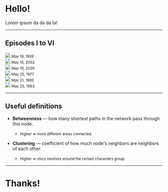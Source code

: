 
# Hello!

Lorem ipsum da da da ta!

---

## Episodes I to VI

<div style={{ display: "flex", textAlign: "center", padding: "40px" }}>
  <div>
    <img style={{ height: "300px" }} src={imgSources[0]} />
    <small style={{ fontSize: "17px" }}>May 19, 1999</small>
  </div>
  <div>
    <img style={{ height: "300px" }} src={imgSources[1]} />
    <small style={{ fontSize: "17px" }}>May 16, 2002</small>
  </div>
  <div>
    <img style={{ height: "300px" }} src={imgSources[2]} />
    <small style={{ fontSize: "17px" }}>May 19, 2005</small>
  </div>
  <div>
    <img style={{ height: "300px" }} src={imgSources[3]} />
    <small style={{ fontSize: "17px" }}>May 25, 1977</small>
  </div>
  <div>
    <img style={{ height: "300px" }} src={imgSources[4]} />
    <small style={{ fontSize: "17px" }}>May 21, 1980</small>
  </div>
  <div>
    <img style={{ height: "300px" }} src={imgSources[5]} />
    <small style={{ fontSize: "17px" }}>May 25, 1983</small>
  </div>
</div>

---

## Useful definitions

- **Betweenness** &mdash; how many shortest paths in the network pass through this node.

  - <small>Higher => more different areas connected.</small>

- **Clustering** &mdash; coefficient of how much node's neighbors are neighbors of each other.

  - <small>Higher => story revolves around the certain characters group.</small>

---

# Thanks!
